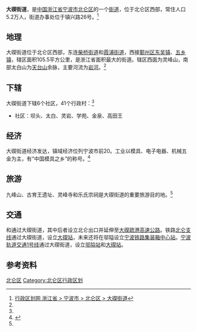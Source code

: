 {{中国乡级行政区
| 行政区全称 = 大碶街道
| 景观照片文件名 =
| 景观照片描述 =
| 汉语拼音 =
| 通用拼音 =
| 注音符號 =
| 其它标音类型1 =
| 其它标音1 =
| 其它标音类型2 =
| 其它标音2 =
| 其它语言类型1 =
| 其它语言地名1 =
| 其它语言类型2 =
| 其它语言地名2 =
| 上级行政区 = [[浙江省|浙江省]][[宁波市|宁波市]][[北仑区|北仑区]]
| 行政区类别 = [[街道_(行政区划)|街道]]
| 行政区划代码 = 330206004
| 地理坐标 =
| 总面积 = 105.5[[平方公里|平方公里]]
| 户籍人口 =
| 户籍人口年份 =
| 常住人口 = 5.2万
| 常住人口年份 = 2006
| 人口密度 =
| 行政区划 = 6社区 41行政村
| 官方网站 = http://daqi.bl.gov.cn
| 网站名称 = daqi.bl.gov.cn
| 政府驻地 = 镇兴路26号
| 邮政编码 = 315806
| 毗邻行政区 =
| 位置图文件名 =
| 位置图描述 =
}}
'''大碶街道'''，是[[中国|中国]][[浙江省|浙江省]][[宁波市|宁波市]][[北仑区|北仑区]]的一个[[街道_(行政区划)|街道]]，位于北仑区西部，常住人口5.2万人，街道办事处位于镇兴路26号。<ref name="xzqh">[http://www.xzqh.org/html/show.php?contentid=6385 行政区划网 浙江省 > 宁波市 > 北仑区 > 大碶街道]</ref>

== 地理 ==
大碶街道位于北仑区西部，东连[[柴桥街道|柴桥街道]]和[[霞浦街道|霞浦街道]]，西接[[鄞州区|鄞州区]][[东吴镇|东吴镇]]、[[五乡镇|五乡镇]]，辖区面积105.5平方公里，是浙江省面积最大的街道。辖区西面为灵峰山，南部太白山为[[天台山_(浙江)|天台山]]余脉，主要河流为[[岩河|岩河]]。<ref name="xzqh" />

== 下辖 ==
大碶街道下辖6个社区，41个行政村：<ref name="xzqh" />
* 社区：坝头、太白、灵岩、学苑、金泉、高田王

== 经济 ==
大碶街道经济发达，镇域经济位列宁波市前20。工业以模具、电子电器、机械五金为主，有“中国模具之乡”的称号。<ref name="official">{{Cite web |url=http://www.dq.gov.cn/z1_01.asp?cid=82 |title=大碶概况 |access-date=2011-05-02 |archive-date=2011-03-14 |archive-url=https://web.archive.org/web/20110314052517/http://www.dq.gov.cn/z1_01.asp?cid=82 |dead-url=yes }}</ref>

== 旅游 ==
九峰山、古育王遗址、灵峰寺和乐氏宗祠是大碶街道的重要旅游目的地。<ref name="official" />

== 交通 ==
{{中国国道名|329}}和{{中国高速公路名|S1|[[甬台温高速公路|甬台温高速公路]]宁波段||Zhejiang}}通过大碶街道，其中后者设立北仑出口并延伸至[[大碶疏港高速公路|大碶疏港高速公路]]。铁路[[北仑支线|北仑支线]]通过大碶街道，设立[[大碶站_(铁路)|大碶站]]，未来还将在邬隘设立[[宁波铁路集装箱中心站|宁波铁路集装箱中心站]]。[[宁波轨道交通1号线|宁波轨道交通1号线]]通过大碶街道，设立[[邬隘站_(地铁)|邬隘站]]和[[大碶站_(地铁)|大碶站]]。

== 参考资料 ==
{{reflist}}

{{北仑区行政区划|cat|D大}}
[[Category:宁波市街道_(行政区划)|北仑区]]
[[Category:北仑区行政区划|Category:北仑区行政区划]]